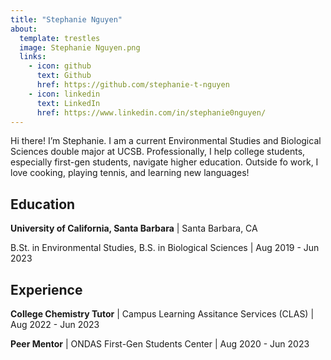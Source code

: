 ```yaml
---
title: "Stephanie Nguyen"
about: 
  template: trestles
  image: Stephanie Nguyen.png
  links: 
    - icon: github
      text: Github
      href: https://github.com/stephanie-t-nguyen
    - icon: linkedin
      text: LinkedIn
      href: https://www.linkedin.com/in/stephanie0nguyen/
---
```


Hi there! I'm Stephanie. I am a current Environmental Studies and Biological Sciences double major at UCSB. Professionally, I help college students, especially first-gen students, navigate higher education. Outside fo work, I love cooking, playing tennis, and learning new languages!

## Education

**University of California, Santa Barbara** \| Santa Barbara, CA

B.St. in Environmental Studies, B.S. in Biological Sciences \| Aug 2019 - Jun 2023

## Experience

**College Chemistry Tutor** \| Campus Learning Assitance Services (CLAS) \| Aug 2022 - Jun 2023

**Peer Mentor** \| ONDAS First-Gen Students Center \| Aug 2020 - Jun 2023
